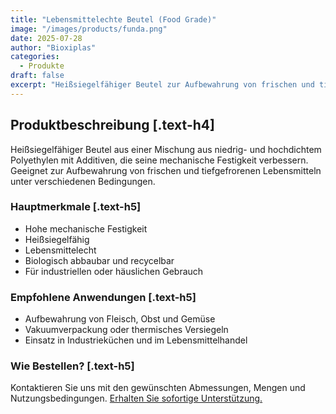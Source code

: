 ```yaml
---
title: "Lebensmittelechte Beutel (Food Grade)"
image: "/images/products/funda.png"
date: 2025-07-28
author: "Bioxiplas"
categories:
  - Produkte
draft: false
excerpt: "Heißsiegelfähiger Beutel zur Aufbewahrung von frischen und tiefgefrorenen Lebensmitteln. Hohe Festigkeit und biologische Abbaubarkeit."
---
```


## Produktbeschreibung [.text-h4]

Heißsiegelfähiger Beutel aus einer Mischung aus niedrig- und hochdichtem Polyethylen mit Additiven, die seine mechanische Festigkeit verbessern. Geeignet zur Aufbewahrung von frischen und tiefgefrorenen Lebensmitteln unter verschiedenen Bedingungen.

### Hauptmerkmale [.text-h5]

- Hohe mechanische Festigkeit  
- Heißsiegelfähig  
- Lebensmittelecht  
- Biologisch abbaubar und recycelbar  
- Für industriellen oder häuslichen Gebrauch

### Empfohlene Anwendungen [.text-h5]

- Aufbewahrung von Fleisch, Obst und Gemüse  
- Vakuumverpackung oder thermisches Versiegeln  
- Einsatz in Industrieküchen und im Lebensmittelhandel

### Wie Bestellen? [.text-h5]

Kontaktieren Sie uns mit den gewünschten Abmessungen, Mengen und Nutzungsbedingungen. <u>Erhalten Sie sofortige Unterstützung.</u>
